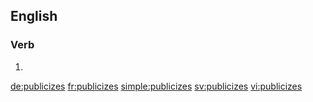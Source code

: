 ==English==

===Verb===
{{head|en|verb form}}

# {{en-third-person singular of|publicize}}

[[de:publicizes]]
[[fr:publicizes]]
[[simple:publicizes]]
[[sv:publicizes]]
[[vi:publicizes]]